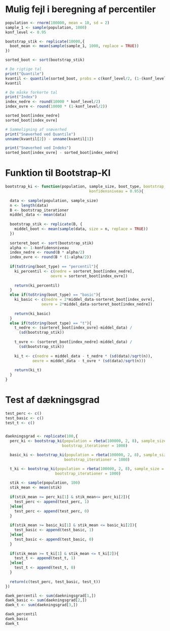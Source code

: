# Mulig fejl i beregning af percentiler
```r
population <- rnorm(100000, mean = 10, sd = 2)
sample_1 <- sample(population, 1000)
konf_level <- 0.95

bootstrap_stik <- replicate(10000,{
  boot_mean <- mean(sample(sample_1, 1000, replace = TRUE))
})

sorted_boot <- sort(bootstrap_stik)

# De rigtige tal
print("Quantile")
kvantil <- quantile(sorted_boot, probs = c(konf_level/2, (1-(konf_level/2))))
kvantil

# De måske forkerte tal
print("Index")
index_nedre <- round(10000 * konf_level/2)
index_ovre <- round(10000 * (1-konf_level/2))

sorted_boot[index_nedre]
sorted_boot[index_ovre]

# Sammeligning af snæverhed
print("Snæverhed ved Quantile")
unname(kvantil[2]) - unname(kvantil[1])

print("Snæverhed ved Indeks")
sorted_boot[index_ovre] - sorted_boot[index_nedre]
```


# Funktion til Bootstrap-KI
```r
bootstrap_ki <- function(population, sample_size, boot_type, bootstrap_iterationer = 10000, 
                                     konfidensniveau = 0.95){
  
  data <- sample(population, sample_size)
  n <- length(data)
  B <- bootstrap_iterationer
  middel_data <- mean(data)
  
  bootstrap_stik <- replicate(B, {
    middel_boot <- mean(sample(data, size = n, replace = TRUE))
  })
  
  sorteret_boot <- sort(bootstrap_stik)
  alpha <- 1-konfidensniveau
  index_nedre <- round(B * alpha/2)
  index_ovre <- round(B * (1-alpha/2))
  
  if(toString(boot_type) == "percentil"){
    ki_percentil <- c(nedre = sorteret_boot[index_nedre],
                    oevre = sorteret_boot[index_ovre])
    
    return(ki_percentil)
  }
  else if(toString(boot_type) == "basic"){
    ki_basic <- c(nedre = 2*middel_data-sorteret_boot[index_ovre],
                oevre = 2*middel_data-sorteret_boot[index_nedre])
    
    return(ki_basic)
  }  
  else if(toString(boot_type) == "t"){
    t_nedre <- (sorteret_boot[index_ovre]-middel_data) /
      (sd(bootstrap_stik))
    
    t_ovre <- (sorteret_boot[index_nedre]-middel_data) /
      (sd(bootstrap_stik))
    
    ki_t <- c(nedre = middel_data - t_nedre * (sd(data)/sqrt(n)),
            oevre = middel_data - t_ovre * (sd(data)/sqrt(n)))
    
    return(ki_t)
  }
}
```





# Test af dækningsgrad
```r
test_perc <- c()
test_basic <- c()
test_t <- c()


daekningsgrad <- replicate(100,{
  perc_ki <- bootstrap_ki(population = rbeta(100000, 2, 8), sample_size = 200, boot_type = "percentil",
                         bootstrap_iterationer = 1000)

  basic_ki <- bootstrap_ki(population = rbeta(100000, 2, 8), sample_size = 200, boot_type = "basic",
                          bootstrap_iterationer = 1000)

  t_ki <- bootstrap_ki(population = rbeta(100000, 2, 8), sample_size = 200, boot_type = "t",
                      bootstrap_iterationer = 1000)
  
  stik <- sample(population, 100)
  stik_mean <- mean(stik)
  
  if(stik_mean >= perc_ki[1] & stik_mean<= perc_ki[2]){
    test_perc <- append(test_perc, 1)
  }else{
    test_perc <- append(test_perc, 0)
  }
  
  if(stik_mean >= basic_ki[1] & stik_mean <= basic_ki[2]){
    test_basic <- append(test_basic, 1)
  }else{
    test_basic <- append(test_basic, 0)
  }
  
  if(stik_mean >= t_ki[1] & stik_mean <= t_ki[2]){
    test_t <- append(test_t, 1)
  }else{
    test_t <- append(test_t, 0)
  }
  
  return(c(test_perc, test_basic, test_t))
})

daek_percentil <- sum(daekningsgrad[1,])
daek_basic <- sum(daekningsgrad[2,])
daek_t <- sum(daekningsgrad[3,])

daek_percentil
daek_basic
daek_t
```














